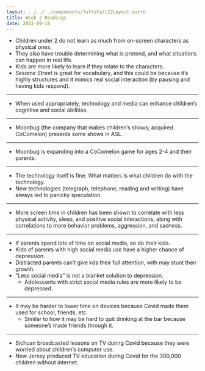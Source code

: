 ```yaml
---
layout: ../../../components/TuftsFall22Layout.astro
title: Week 2 Readings
date: 2022-09-10
---
```


- Children under 2 do not learn as much from on-screen characters as physical ones. 
- They also have trouble determining what is pretend, and what situations can happen in real life. 
- Kids are more likely to learn if they relate to the characters. 
- _Sesame Street_ is great for vocabulary, and this could be because it’s highly structures and it mimics real social interaction (by pausing and having kids respond). 

---

- When used appropriately, technology and media can enhance children’s cognitive and social abilities. 

---

- Moonbug (the company that makes children’s shows; acquired CoComelon) presents some shows in ASL. 

---

- Moonbug is expanding into a CoComelon game for ages 2-4 and their parents. 

---

- The technology itself is fine. What matters is what children do with the technology. 
- New technologies (telegraph, telephone, reading and writing) have always led to panicky speculation. 

---

- More screen time in children has been shown to correlate with less physical activity, sleep, and positive social interactions, along with correlations to more behavior problems, aggression, and sadness. 

---

- If parents spend lots of time on social media, so do their kids. 
- Kids of parents with high social media use have a higher chance of depression. 
- Distracted parents can’t give kds their full attention, with may stunt their growth. 
- “Less social media” is not a blanket solution to depression. 
	- Adolescents with strict social media rules are more likely to be depressed. 

---

- It may be harder to lower time on devices because Covid made them used for school, friends, etc. 
	- Similar to how it may be hard to quit drinking at the bar because someone’s made friends through it. 

---

- Sichuan broadcasted lessons on TV during Covid because they were worried about children’s computer use. 
- New Jersey produced TV education during Covid for the 300,000 children without internet. 